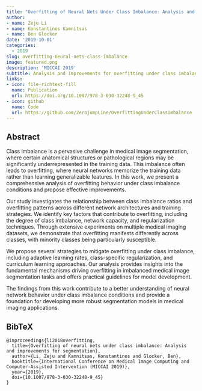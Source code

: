 ```yaml
---
title: "Overfitting of Neural Nets Under Class Imbalance: Analysis and Improvements for Segmentation"
author: 
- name: Zeju Li
- name: Konstantinos Kamnitsas
- name: Ben Glocker
date: '2019-10-01'
categories:
  - 2019
slug: overfitting-neural-nets-class-imbalance
image: featured.png
description: 'MICCAI 2019'
subtitle: Analysis and improvements for overfitting under class imbalance in neural networks for medical image segmentation.
links:
- icon: file-richtext-fill
  name: Publication
  url: https://doi.org/10.1007/978-3-030-32248-9_45
- icon: github
  name: Code
  url: https://github.com/ZerojumpLine/OverfittingUnderClassImbalance
---
```


## Abstract

Class imbalance is a pervasive challenge in medical image segmentation, where certain anatomical structures or pathological regions may be significantly underrepresented in the training data. This imbalance often leads to overfitting, where neural networks memorize the training data rather than learning generalizable features. In this work, we present a comprehensive analysis of overfitting behavior under class imbalance conditions and propose effective improvements.

Our study investigates the relationship between class imbalance ratios and overfitting patterns across different network architectures and training strategies. We identify key factors that contribute to overfitting, including the degree of class imbalance, network capacity, and regularization techniques. Through extensive experiments on multiple medical imaging datasets, we demonstrate that overfitting manifests differently across classes, with minority classes being particularly susceptible.

We propose several strategies to mitigate overfitting under class imbalance, including adaptive learning rates, class-specific regularization, and curriculum learning approaches. Our analysis provides insights into the fundamental mechanisms driving overfitting in imbalanced medical image segmentation tasks and offers practical guidelines for model development.

The findings from this work contribute to a better understanding of neural network behavior under class imbalance conditions and provide a foundation for developing more robust segmentation models in medical imaging applications. 

## BibTeX

```{=html}
<pre class="quarto-appendix-bibtex" data-clipboard-text="@inproceedings{li2018overfitting,
  title={Overfitting of neural nets under class imbalance: Analysis and improvements for segmentation},
  author={Li, Zeju and Kamnitsas, Konstantinos and Glocker, Ben},
  booktitle={International Conference on Medical Image Computing and Computer-Assisted Intervention (MICCAI 2019)},
  year={2019},
  doi={10.1007/978-3-030-32248-9_45}
}"><code>@inproceedings{li2018overfitting,
  title={Overfitting of neural nets under class imbalance: Analysis and improvements for segmentation},
  author={Li, Zeju and Kamnitsas, Konstantinos and Glocker, Ben},
  booktitle={International Conference on Medical Image Computing and Computer-Assisted Intervention (MICCAI 2019)},
  year={2019},
  doi={10.1007/978-3-030-32248-9_45}
}</code></pre>
``` 